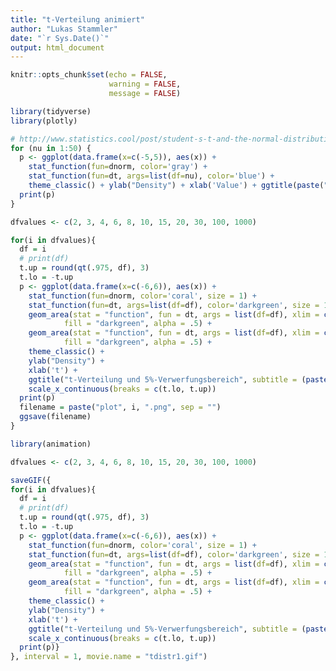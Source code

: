 ```yaml
---
title: "t-Verteilung animiert"
author: "Lukas Stammler"
date: "`r Sys.Date()`"
output: html_document
---
```


```r
knitr::opts_chunk$set(echo = FALSE,
                      warning = FALSE,
                      message = FALSE)

library(tidyverse)
library(plotly)
```



```r
# http://www.statistics.cool/post/student-s-t-and-the-normal-distribution/
for (nu in 1:50) {
  p <- ggplot(data.frame(x=c(-5,5)), aes(x)) + 
    stat_function(fun=dnorm, color='gray') + 
    stat_function(fun=dt, args=list(df=nu), color='blue') +
    theme_classic() + ylab("Density") + xlab('Value') + ggtitle(paste("df =", nu))
  print(p)
}
```



```r
dfvalues <- c(2, 3, 4, 6, 8, 10, 15, 20, 30, 100, 1000)

for(i in dfvalues){
  df = i
  # print(df)
  t.up = round(qt(.975, df), 3)
  t.lo = -t.up
  p <- ggplot(data.frame(x=c(-6,6)), aes(x)) + 
    stat_function(fun=dnorm, color='coral', size = 1) + 
    stat_function(fun=dt, args=list(df=df), color='darkgreen', size = 1, alpha = .5) +
    geom_area(stat = "function", fun = dt, args = list(df=df), xlim = c(-6, t.lo), 
            fill = "darkgreen", alpha = .5) +
    geom_area(stat = "function", fun = dt, args = list(df=df), xlim = c(t.up, 6), 
            fill = "darkgreen", alpha = .5) +
    theme_classic() + 
    ylab("Density") + 
    xlab('t') + 
    ggtitle("t-Verteilung und 5%-Verwerfungsbereich", subtitle = (paste("df =", df))) +
    scale_x_continuous(breaks = c(t.lo, t.up))
  print(p)
  filename = paste("plot", i, ".png", sep = "")
  ggsave(filename)
}
```

```r
library(animation)

dfvalues <- c(2, 3, 4, 6, 8, 10, 15, 20, 30, 100, 1000)

saveGIF({
for(i in dfvalues){
  df = i
  # print(df)
  t.up = round(qt(.975, df), 3)
  t.lo = -t.up
  p <- ggplot(data.frame(x=c(-6,6)), aes(x)) + 
    stat_function(fun=dnorm, color='coral', size = 1) + 
    stat_function(fun=dt, args=list(df=df), color='darkgreen', size = 1, alpha = .5) +
    geom_area(stat = "function", fun = dt, args = list(df=df), xlim = c(-6, t.lo), 
            fill = "darkgreen", alpha = .5) +
    geom_area(stat = "function", fun = dt, args = list(df=df), xlim = c(t.up, 6), 
            fill = "darkgreen", alpha = .5) +
    theme_classic() + 
    ylab("Density") + 
    xlab('t') + 
    ggtitle("t-Verteilung und 5%-Verwerfungsbereich", subtitle = (paste("df =", df))) +
    scale_x_continuous(breaks = c(t.lo, t.up))
  print(p)}
}, interval = 1, movie.name = "tdistr1.gif")
```

